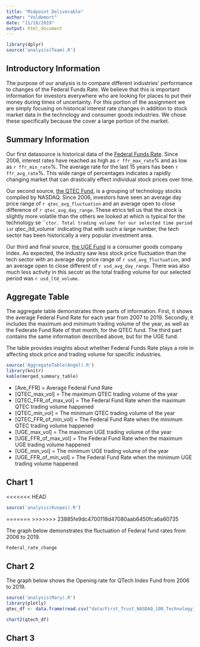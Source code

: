 ```yaml
---
title: "Midpoint Deliverable"
author: "Voldemort"
date: "11/18/2019"
output: html_document
---
```


```r
library(dplyr)
source('analysis(Team).R')
```

## Introductory Information
The purpose of our analysis is to compare different industries' performance to changes of the Federal Funds Rate. We believe that this is important information for investors everywhere who are looking for places to put their money during times of uncertainty. For this portion of the assignment we are simply focusing on historical interest rate changes in addition to stock market data in the technology and consumer goods industries. We chose these specifically because the cover a large portion of the market. 

## Summary Information
Our first datasource is historical data of the [Federal Funds Rate](https://fred.stlouisfed.org/series/FEDFUNDS). Since 2006, interest rates have reached as high as `r ffr_max_rate`% and as low as `r ffr_min_rate`%. The average rate for the last 15 years has been `r ffr_avg_rate`%. This wide range of percentages indicates a rapidly changing market that can drastically effect individual stock prices over time.

Our second source, [the QTEC Fund](https://finance.yahoo.com/quote/QTEC/profile?p=QTEC), is a grouping of technology stocks compiled by NASDAQ. Since 2006, investors have seen an average day price range of `r qtec_avg_fluctuation` and an average open to close difference of `r qtec_avg_day_range`. These etrics tell us that the stock is slightly more volatile than the others we looked at which is typical for the technology se
```ctor. Total trading volume for our selected time period is `r qtec_ltd_volume` indicating that with such a large number, the tech sector has been historically a very popular investment area.

Our third and final source, [the UGE Fund](https://finance.yahoo.com/quote/UGE?p=UGE) is a consumer goods company index. As expected, the industry saw less stock price fluctuation than the tech sector
with an average day price range of `r usd_avg_fluctuation`, and an average open to close different of `r usd_avg_day_range`. There was also much less activity in this secotr as the total trading volume for our selected period was `r usd_ltd_volume`.

## Aggregate Table
The aggregate table demonstrates three parts of information. First, it shows the average Federal Fund Rate for each year from 2007 to 2019. Secondly, it includes the maximum and minimum trading volume of the year, as well as the Federate Fund Rate of that month, for the QTEC fund. The third part contains the same information described above, but for the UGE fund. 

The table provides insights about whether Federal Funds Rate plays a role in affecting stock price and trading volume for specific industries. 

```r
source('AggregateTable(Angel).R')
library(knitr)
kable(merged_summary_table)
```

- [Ave_FFR] = Average Federal Fund Rate
- [QTEC_max_vol] = The maximum QTEC trading volume of the year
- [QTEC_FFR_of_max_vol] = The Federal Fund Rate when the maximum QTEC trading  volume happened 
- [QTEC_min_vol] = The minimum QTEC trading volume of the year
- [QTEC_FFR_of_min_vol] = The Federal Fund Rate when the minimum QTEC trading volume happened 
- [UGE_max_vol] = The maximum UGE trading volume of the year
- [UGE_FFR_of_max_vol] = The Federal Fund Rate when the maximum UGE trading volume happened 
- [UGE_min_vol] = The minimum UGE trading volume of the year
- [UGE_FFR_of_min_vol] = The Federal Fund Rate when the minimum UGE trading volume happened 

## Chart 1
<<<<<<< HEAD
```r
source('analysis(Kunpei).R')
```
=======
>>>>>>> 23885fe9dc4700118d47080aab6450fca6a60735

The graph below demonstrates the fluctuation of Federal fund rates from 2006 to 2019.

```r
Federal_rate_change
```


## Chart 2
The graph below shows the Opening rate for QTech Index Fund from 2006 to 2019.
```r
source('analysis(Mary).R')
library(plotly)
qtec_df <- data.frame(read.csv("data/First_Trust_NASDAQ_100_Technology_Sector_Index_Fund_05022006_11072019.csv", stringsAsFactors = FALSE))
```
```r
chart2(qtech_df)
```

## Chart 3